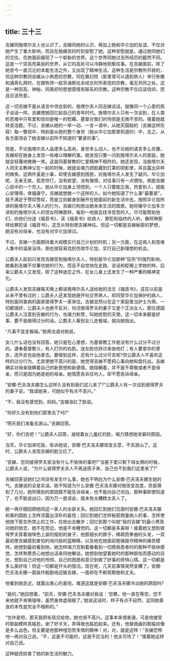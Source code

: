 ```yaml
---
---
---
```

title: 三十三
---




吉娣同施塔尔夫人也认识了。吉娣同她的认识，再加上她和华仑加的友谊，不仅对她产生了重大影响，而且在她痛苦的时刻安慰了她。这种安慰就是，通过她同她们的交往，在她面前展现了一个崭新的世界。这个世界同她过去所经历的截然不同。这是一个崇高而美丽的世界，从它的高处可以冷静地观察往事。在吉娣面前，除了她至今一直沉沦的本能生活之外，又出现了精神生活。这种生活是宗教所开辟的，但这种宗教同吉娣从小熟悉的宗教，同在寡妇院（那里常可以遇到熟人）举行弥撒和通宵礼拜时，在跟牧师一起背诵斯拉夫经文时所表现的宗教，毫无共同之处。这是一种崇高、神秘、同美好的思想感情有联系的宗教。这种宗教不仅应该信仰，而且应该热爱。

这一切吉娣不是从语言中领会到的。施塔尔夫人同吉娣谈话，就像同一个心爱的孩子谈话一样。吉娣使她回忆起自己的青年时代。施塔尔夫人只有一次谈到，在人类的苦难中只有爱和信仰是唯一的慰藉，基督对我们的怜悯是无微不至的。接着她就转变话题。不过，吉娣从她的一举一动、一言一语中，从她天国般的（吉娣这样形容）每一瞥视中，特别是从她的整个身世（她从华仑加那里知道的）中，总之，从各方面领会了她吉娣以前所不知道的“要紧的事”。

但是，不论施塔尔夫人品德多么高尚，身世多么动人，也不论她的语言多么优雅，吉娣却在她身上发现一些难以理解的事。她发现只要一问到施塔尔夫人的家庭，她就会轻蔑地微微一笑。这是同基督教的仁爱精神不相符的。她还发现，当施塔尔夫人同天主教神父在一起的时候，她就会竭力把脸藏到灯罩的阴影里，并且露出异样的微笑。这两件虽是小事，却使吉娣感到困惑，对施塔尔夫人发生了疑问。华仑加呢，无亲无故，孤苦伶仃，没有欲望，没有悔恨，对往事只有一点惆怅，倒是吉娣心目中的一个完人。她从华仑加身上领悟到，一个人只要能忘我，热爱别人，就能心安理得，幸福康宁。吉娣就想做一个这样的人。如今她知道了什么事“最要紧”，就不满足于赞叹赞叹，而是立刻献身到展开在她面前的新生活中去。按照华仑加所讲的施塔尔夫人等人的行为，吉娣已构思出她未来生活的图景。她将像华仑加多次讲到的施塔尔夫人的侄女阿琳那样，每到一地就去找寻受苦的人，尽可能帮助他们，向他们分送《福音书》，读《福音书》给病人、罪犯和临终的人听。像阿琳那样给罪犯读《福音书》，这念头特别使吉娣神往。但这一切都是吉娣秘密的梦想，她没有对母亲，也没有对华仑加讲过。

不过，吉娣一方面期待着大规模实行自己计划的时机；另一方面，在这病人和苦难人集中的温泉浴场，倒也很容易找到仿效华仑加、实行自己新理想的机会。

公爵夫人起初只发现吉娣受到施塔尔夫人，特别是华仑加那种“狂热”的强烈影响。她看到吉娣不仅摹仿她的行为，而且不自觉地在走路、说话和眨眼上学她的样。后来公爵夫人又发现，除了这种迷恋之外，在女儿身上还发生了一种严重的精神变化。

公爵夫人发现吉娣每天晚上都读施塔尔夫人送给她的法文《福音书》，这在以前是从来不曾有过的；公爵夫人还发现她避开社交界熟人，却同受华仑加保护的病人，特别是同害病的画家彼得罗夫一家来往。吉娣显然以在这个家庭里当护士为荣。一切都很好，公爵夫人也绝不反对，何况彼得罗夫的妻子又是个正派女人。那位德国公爵夫人注意到吉娣的行为，也竭力称赞，叫她抚慰的天使。这一切本来都是好事，要不是做得过分的话。公爵夫人看到女儿走极端，就向她指出。

“凡事不宜走极端。”她用法语对她说。

女儿什么话也没有回答。她只是在心里想，为基督教工作是没有什么过分不过分的。遵奉基督教义，有人打你的右脸，连左脸也转过来由他打；有人要拿你的里衣，连外衣也由他拿去。要做到这样，还有什么过分可言呢?但公爵夫人不喜欢这样的过分行为，尤其使她不高兴的是，她觉得吉娣不愿把心事向她和盘托出。吉娣确实对母亲隐瞒着自己的新思想和新感情。她隐瞒着，并不是不尊敬或者不爱母亲，而只是因为她是她的母亲。她情愿告诉任何人，却不愿告诉母亲。

“安娜·巴夫洛夫娜怎么这样久没有到我们这儿来了?”公爵夫人有一次谈到彼得罗夫的妻子说，“我请她来，可她似乎有点不高兴。”

“不，我没有感觉到，妈妈。”吉娣涨红了脸说。

“你好久没有到他们那里去了吗?”

“明天我们准备去游山。”吉娣回答。

“好，你们去吧！”公爵夫人回答，凝视着女儿羞红的脸，竭力猜想她发窘的原因。

当天，华仑加来吃饭，告诉她说，安娜·巴夫洛夫娜改变主意，不去游山了。这时，公爵夫人发现吉娣的脸又红了。

“吉娣，您同彼得罗夫家没有什么不愉快的事吧?”当屋子里只剩下母女俩的时候，公爵夫人说，“为什么彼得罗夫夫人不再送孩子来，自己也不到我们这里来了?”

吉娣回答说她们之间没有发生什么事，她也不明白为什么安娜·巴夫洛夫娜生她的气。吉娣说的全是实话。她不知道为什么安娜·巴夫洛夫娜对她改变态度，但是猜到了几分。她所猜到的原因既不能告诉母亲，也不能向自己坦白。那种事即使知道了，也不能说出口，因为万一是误会，就未免太糟糕太丢人了。

她一再仔细回顾她同这一家人的全部关系。她回忆到她们见面时安娜·巴夫洛夫娜和善的圆脸上怎样流露出淳朴的喜悦；回忆到她们怎样秘密商量病人的事，怎样使他抛下医生所禁止的工作，拉他出去散步；回忆到那个叫她“我的吉娣”的最小男孩对她的依恋，她不在旁边，他是不肯睡觉的。这一切都是多美呀！接着她又想到彼得罗夫穿着咖啡色上装的瘦削的身子，他那细长的脖子，稀疏而拳曲的头发，一双最初使吉娣感到害怕的询问般的蓝眼睛，以及他在她面前勉强振作精神的痛苦模样。她想到最初看到他，她怎样竭力克制着像看到一切痨病患者时的那种不愉快感觉，怎样煞费苦心地想出话来同他攀谈。她想到他望着她时的那种胆怯而感动的目光，想到自己对他的怜悯、自己的困惑和意识到做了好事的奇特心情。这一切都是多么美好哇！但这一切都是开头的情况。现在呢，几天前事情突然变糟了。安娜·巴夫洛夫娜一面装作殷勤地迎接吉娣，一面却在不断观察她和丈夫。

他看到她走近，就露出衷心的喜悦。难道这就是安娜·巴夫洛夫娜冷淡她的原因吗?

“是的，”她回想着，“前天，安娜·巴夫洛夫娜对我说：‘您瞧，他一直在等您，您不来他就不肯喝咖啡，虽然身体虚弱极了。’她说这话时，样子有点不自然，这同她善良的本性是完全不相称的。”

“也许是吧，那天我把毛毯交给他，她也很不高兴。这事本来很普通，可是他接受时那副模样真尴尬，谢了好半天，弄得我也尴尬起来。还有，他替我画的那幅肖像是多么出色。但主要是他那种惶恐而多情的眼神！对，对，就是这样！”吉娣恐怖地一再对自己说。“不，这是不可能的，这是不应当的！他太可怜了！”接着她这样对自己说。

这种疑虑损害了她的新生活的魅力。